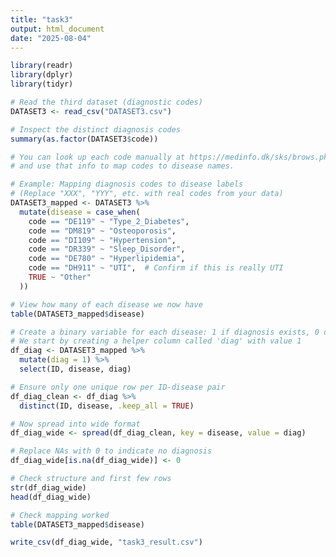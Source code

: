 ```yaml
---
title: "task3"
output: html_document
date: "2025-08-04"
---
```


```r
library(readr)
library(dplyr)
library(tidyr)

# Read the third dataset (diagnostic codes)
DATASET3 <- read_csv("DATASET3.csv")

# Inspect the distinct diagnosis codes
summary(as.factor(DATASET3$code))

# You can look up each code manually at https://medinfo.dk/sks/brows.php
# and use that info to map codes to disease names.

# Example: Mapping diagnosis codes to disease labels
# (Replace "XXX", "YYY", etc. with real codes from your data)
DATASET3_mapped <- DATASET3 %>%
  mutate(disease = case_when(
    code == "DE119" ~ "Type_2_Diabetes",
    code == "DM819" ~ "Osteoporosis",
    code == "DI109" ~ "Hypertension",
    code == "DR339" ~ "Sleep_Disorder",
    code == "DE780" ~ "Hyperlipidemia",
    code == "DH911" ~ "UTI",  # Confirm if this is really UTI
    TRUE ~ "Other"
  ))

# View how many of each disease we now have
table(DATASET3_mapped$disease)

# Create a binary variable for each disease: 1 if diagnosis exists, 0 otherwise
# We start by creating a helper column called 'diag' with value 1
df_diag <- DATASET3_mapped %>%
  mutate(diag = 1) %>%
  select(ID, disease, diag)

# Ensure only one unique row per ID-disease pair
df_diag_clean <- df_diag %>%
  distinct(ID, disease, .keep_all = TRUE)

# Now spread into wide format
df_diag_wide <- spread(df_diag_clean, key = disease, value = diag)

# Replace NAs with 0 to indicate no diagnosis
df_diag_wide[is.na(df_diag_wide)] <- 0

# Check structure and first few rows
str(df_diag_wide)
head(df_diag_wide)

# Check mapping worked
table(DATASET3_mapped$disease)

write_csv(df_diag_wide, "task3_result.csv")
```

